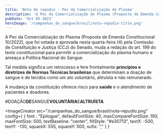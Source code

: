 ```yaml
---
title: 'Nota de repúdio - Pec da Comercialização do Plasma'
description: 'A Pec da Comercialização do Plasma (Proposta de Emenda Constitucional 10/2022), que foi votada e aprovada nesta quarta-feira (4) pela Comissão de Constituição e Justiça (CCJ) do Senado,  muda a redação do art. 199 do texto constitucional para permitir a comercialização do plasma humano e ameaça a Política Nacional do Sangue. 🩸'
pubDate: 'Oct 05 2023'
heroImage: '/campanhas_do_sangue/brasil/nota-repudio-title.png'
---
```


A Pec da Comercialização do Plasma (Proposta de Emenda Constitucional 10/2022), que foi votada e aprovada nesta quarta-feira (4) pela Comissão de Constituição e Justiça (CCJ) do Senado,  muda a redação do art. 199 do texto constitucional para permitir a comercialização do plasma humano e ameaça a Política Nacional do Sangue.

Tal medida significa um retrocesso e fere frontalmente  <b>princípios e diretrizes de Normas Técnicas brasileiras</b> que determinam a doação de sangue e de tecidos como um ato voluntário, altruísta e não remunerado. 

A mudança da constituição oferece risco para <b>saúde</b> e o atendimento de pacientes e doadores.

#DOAÇÃO<b>DE</b>SANGUE<b>VOLUNTÁRIA</b>E<b>ALTRUÍSTA</b>

<ImageCreator 
	src="/campanhas_do_sangue/brasil/nota-repudio.png"
	config={
		{ 
			font : "Epilogue",
			defaultFontSize: 40,
			maxCompareFontSize: 190,
			maxFontSize: 500,
			textBaseline: "center",
			fillStyle: "#e30713",
			textX: -500,
			textY: -130,
			squareX: 555,
			squareY: 500,
			sufix: ","
		}
	}
>
</ImageCreator>
